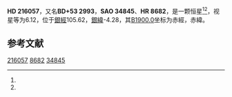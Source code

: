{{Starbox begin
| name = HD 216057
}}
{{Starbox observe
| epoch = [[J2000.0|J2000.0]]
| constell = {{星座名待查}}<ref name=SIMBAD>{{cite web
 | url=http://simbad.u-strasbg.fr/simbad/sim-id?Ident=HR+8682
 | title =Pulsating variable Star
 | publisher=Centre de Données astronomiques de Strasbourg
 | work=SIMBAD
 | accessdate=2012-07-13}}</ref><ref name=DATA>{{cite web
 | url=http://vizier.u-strasbg.fr/viz-bin/VizieR-5?-out.add=.&-source=5050&-corr=PK=HR&-out.max=9999&HR=8682
 | title=VizieR Detailed Page
 | accessdate=2012-07-13
 | archive-date=2019-02-16
 | archive-url=https://web.archive.org/web/20190216102137/http://vizier.u-strasbg.fr/viz-bin/VizieR-5?-out.add=.&-source=5050&-corr=PK=HR&-out.max=9999&HR=8682
 | dead-url=no
 }}</ref>
| 星官 = 
| ra = {{RA|22|48|47.8}}<ref name=SIMBAD /><ref name=DATA />
| dec = {{DEC|+54|24|54}}<ref name=SIMBAD /><ref name=DATA />
| appmag_v = 6.12<ref name=SIMBAD /><ref name=DATA />
}}
{{Starbox character
| class = B5Vne<ref name=SIMBAD /><ref name=DATA />
| b-v = -0.07<ref name=SIMBAD /><ref name=DATA />
| u-b = -0.49<ref name=SIMBAD /><ref name=DATA />
| r-i = <ref name=SIMBAD /><ref name=DATA />
| variable = 
}}
{{Starbox astrometry
| radial_v = -0.49
| prop_mo_ra = -19
| parallax = 
| p_error = 
}}
{{Starbox catalog
| names =BD+53 2993，[[SAO星表|SAO]] 34845，[[HD星表|HD]] 216057，[[HR星表|HR]] 8682}}
{{Starbox reference |Simbad=HR+8682}}
{{Starbox end}}

'''HD 216057'''，又名'''BD+53 2993'''，'''SAO 34845'''、'''HR 8682'''，是一颗恒星<ref name=SIMBAD /><ref name=DATA />，视星等为6.12，位于[[銀道座標系|銀經]]105.62，[[銀道座標系|銀緯]]-4.28，其[[B1900.0|B1900.0]]坐标为赤經{{RA|22|44|38.7}}，赤緯{{DEC|+53|-4.28|11}}。

== 参考文献 ==
{{reflist}}

{{star-stub}}

[[Category:HD和HDE天體|216057]]
[[Category:HR天體|8682]]
[[Category:SAO天體|34845]]
